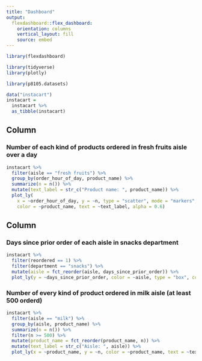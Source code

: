 ```yaml
---
title: "Dashboard"
output: 
  flexdashboard::flex_dashboard:
    orientation: columns
    vertical_layout: fill
    source: embed
---
```


```r

library(flexdashboard)

library(tidyverse)
library(plotly)

library(p8105.datasets)

data("instacart")
instacart = 
  instacart %>% 
  as_tibble(instacart)
```

Column {data-width=400}
-----------------------------------------------------------------------

### Number of each kind of products ordered in fresh fruits aisle over a day

```r
instacart %>% 
  filter(aisle == "fresh fruits") %>%
  group_by(order_hour_of_day, product_name) %>%
  summarize(n = n()) %>%
  mutate(text_label = str_c("Product name: ", product_name)) %>% 
  plot_ly(
    x = ~order_hour_of_day, y = ~n, type = "scatter", mode = "markers",
    color = ~product_name, text = ~text_label, alpha = 0.6)
```


Column {data-width=300}
-----------------------------------------------------------------------

### Days since prior order of each aisle in snacks department

```r

instacart %>% 
  filter(reordered == 1) %>%
  filter(department == "snacks") %>%
  mutate(aisle = fct_reorder(aisle, days_since_prior_order)) %>%
  plot_ly(y = ~days_since_prior_order, color = ~aisle, type = "box", colors = "viridis")

```


### Number of every kind of product ordered in milk aisle (at least 500 orderd)

```r

instacart %>% 
  filter(aisle == "milk") %>%
  group_by(aisle, product_name) %>%
  summarize(n = n()) %>% 
  filter(n >= 500) %>%
  mutate(product_name = fct_reorder(product_name, n)) %>% 
  mutate(text_label = str_c("Aisle: ", aisle)) %>% 
  plot_ly(x = ~product_name, y = ~n, color = ~product_name, text = ~text_label, type = "bar", colors = "viridis")

```

